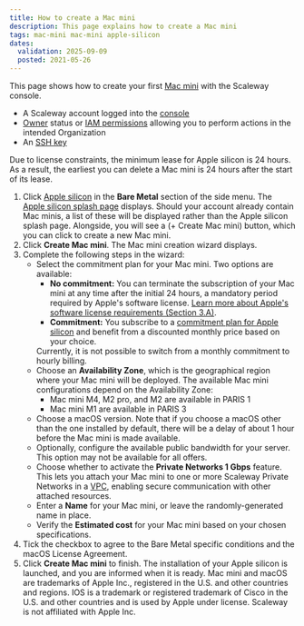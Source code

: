 ```yaml
---
title: How to create a Mac mini
description: This page explains how to create a Mac mini
tags: mac-mini mac-mini apple-silicon
dates:
  validation: 2025-09-09
  posted: 2021-05-26
---
```



This page shows how to create your first [Mac mini](/apple-silicon/concepts/#mac-mini) with the Scaleway console.

<Requirements />

- A Scaleway account logged into the [console](https://account.scaleway.com/?service=elements)
- [Owner](/iam/concepts/#owner) status or [IAM permissions](/iam/concepts/#permission) allowing you to perform actions in the intended Organization
- An [SSH key](/organizations-and-projects/how-to/create-ssh-key/)

<Message type="important">
  Due to license constraints, the minimum lease for Apple silicon is 24 hours. As a result, the earliest you can delete a Mac mini is 24 hours after the start of its lease.
</Message>

1. Click [Apple silicon](https://account.scaleway.com/?service=elementsasaas/servers) in the **Bare Metal** section of the side menu. The [Apple silicon splash page](https://account.scaleway.com/?service=elementsasaas/servers) displays.
    <Message type="note">
      Should your account already contain Mac minis, a list of these will be displayed rather than the Apple silicon splash page.
      Alongside, you will see a (+ Create Mac mini) button, which you can click to create a new Mac mini.
    </Message>
2. Click **Create Mac mini**. The Mac mini creation wizard displays.
3. Complete the following steps in the wizard:
    - Select the commitment plan for your Mac mini. Two options are available:
       - **No commitment:** You can terminate the subscription of your Mac mini at any time after the initial 24 hours, a mandatory period required by Apple's software license. [Learn more about Apple's software license requirements (Section 3.A)](https://www.apple.com/legal/sla/docs/macOSSequoia.pdf).
       - **Commitment:** You subscribe to a [commitment plan for Apple silicon](/apple-silicon/concepts/#commitment-plan) and benefit from a discounted monthly price based on your choice.
      <Message type="important">
        Currently, it is not possible to switch from a monthly commitment to hourly billing.
      </Message>
    - Choose an **Availability Zone**, which is the geographical region where your Mac mini will be deployed. The available Mac mini configurations depend on the Availability Zone:
      - Mac mini M4, M2 pro, and M2 are available in PARIS 1
      - Mac mini M1 are available in PARIS 3
    - Choose a macOS version. Note that if you choose a macOS other than the one installed by default, there will be a delay of about 1 hour before the Mac mini is made available.
    - Optionally, configure the available public bandwidth for your server. This option may not be available for all offers.
    - Choose whether to activate the **Private Networks 1 Gbps** feature. This lets you attach your Mac mini to one or more Scaleway Private Networks in a [VPC](/vpc/), enabling secure communication with other attached resources.
    - Enter a **Name** for your Mac mini, or leave the randomly-generated name in place.
    - Verify the **Estimated cost** for your Mac mini based on your chosen specifications.
4. Tick the checkbox to agree to the Bare Metal specific conditions and the macOS License Agreement.
5. Click **Create Mac mini** to finish. The installation of your Apple silicon is launched, and you are informed when it is ready.
    <Message type="note">
      Mac mini and macOS are trademarks of Apple Inc., registered in the U.S. and other countries and regions. IOS is a trademark or registered trademark of Cisco in the U.S. and other countries and is used by Apple under license. Scaleway is not affiliated with Apple Inc.
    </Message>